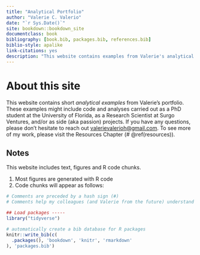 ```yaml
--- 
title: "Analytical Portfolio"
author: "Valerie C. Valerio"
date: "`r Sys.Date()`"
site: bookdown::bookdown_site
documentclass: book
bibliography: [book.bib, packages.bib, references.bib]
biblio-style: apalike
link-citations: yes
description: "This website contains examples from Valerie's analytical portfolio."
---
```


# About this site

This website contains short _analytical examples_ from Valerie's portfolio. These examples might include code and analyses carried out as a PhD student at the University of Florida, as a Research Scientist at Surgo Ventures, and/or as side (aka passion) projects. If you have any questions, please don't hesitate to reach out [valerievalerioh@gmail.com](mailto: valerievalerioh@gmail.com). To see more of my work, please visit the Resources Chapter (# \@ref(resources)).

## Notes

This website includes text, figures and R code chunks. 

1. Most figures are generated with R code
2. Code chunks will appear as follows:

```r
# Comments are preceded by a hash sign (#)
# Comments help my colleagues (and Valerie from the future) understand what the code is supposed to do and why

## Load packages -----
library("tidyverse") 
```



```r
# automatically create a bib database for R packages
knitr::write_bib(c(
  .packages(), 'bookdown', 'knitr', 'rmarkdown'
), 'packages.bib')
```
